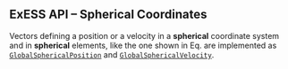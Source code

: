 ::: {.callout-tip collapse="true"}
# ExESS API -- Spherical Coordinates 
Vectors defining a position or a velocity in a **spherical** coordinate system and in **spherical** 
elements, like the one shown in Eq. \eqref{eq:spherical_coordinate} are implemented as 
[`GlobalSphericalPosition`](/api/base/cs.qmd) and [`GlobalSphericalVelocity`](/api/base/cs.qmd).  
:::